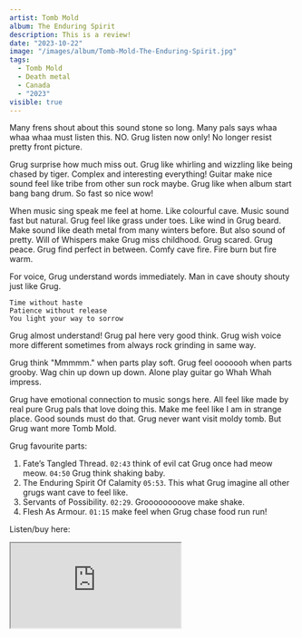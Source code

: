 ```yaml
---
artist: Tomb Mold
album: The Enduring Spirit
description: This is a review!
date: "2023-10-22"
image: "/images/album/Tomb-Mold-The-Enduring-Spirit.jpg"
tags:
  - Tomb Mold
  - Death metal
  - Canada
  - "2023"
visible: true
---
```


Many frens shout about this sound stone so long. Many pals says whaa whaa whaa must listen this. NO. Grug listen now only! No longer resist pretty front picture.

Grug surprise how much miss out. Grug like whirling and wizzling like being chased by tiger. Complex and interesting everything! Guitar make nice sound feel like tribe from other sun rock maybe. Grug like when album start bang bang drum. So fast so nice wow!

When music sing speak me feel at home. Like colourful cave. Music sound fast but natural. Grug feel like grass under toes. Like wind in Grug beard. Make sound like death metal from many winters before. But also sound of pretty. Will of Whispers make Grug miss childhood. Grug scared. Grug peace. Grug find perfect in between. Comfy cave fire. Fire burn but fire warm.

For voice, Grug understand words immediately. Man in cave shouty shouty just like Grug.

```
Time without haste
Patience without release
You light your way to sorrow
```

Grug almost understand! Grug pal here very good think. Grug wish voice more different sometimes from always rock grinding in same way.

Grug think "Mmmmm." when parts play soft. Grug feel ooooooh when parts grooby. Wag chin up down up down. Alone play guitar go Whah Whah impress.

Grug have emotional connection to music songs here. All feel like made by real pure Grug pals that love doing this. Make me feel like I am in strange place. Good sounds must do that. Grug never want visit moldy tomb. But Grug want more Tomb Mold.

Grug favourite parts:

1. Fate’s Tangled Thread. `02:43` think of evil cat Grug once had meow meow. `04:50` Grug think shaking baby.
2. The Enduring Spirit Of Calamity `05:53`. This what Grug imagine all other grugs want cave to feel like.
3. Servants of Possibility. `02:29`. Grooooooooove make shake.
4. Flesh As Armour. `01:15` make feel when Grug chase food run run!

Listen/buy here:

<iframe
  style={{ border: "0", width: "350px", height: "687px" }}
  src="https://bandcamp.com/EmbeddedPlayer/album=2448143742/size=large/bgcol=333333/linkcol=ffffff/transparent=true/"
  seamless>
  <a href="https://listen.20buckspin.com/album/the-enduring-spirit">
    The Enduring Spirit by Tomb Mold
  </a>
</iframe>
